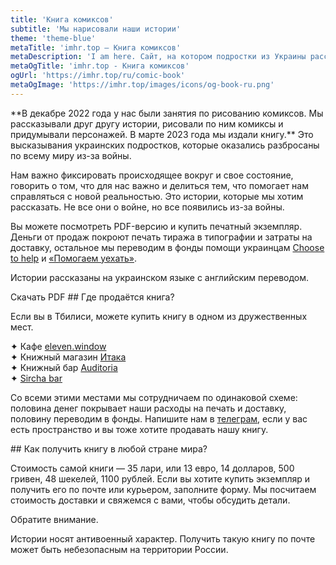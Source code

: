 ```yaml
---
title: 'Книга комиксов'
subtitle: 'Мы нарисовали наши истории'
theme: 'theme-blue'
metaTitle: 'imhr.top — Книга комиксов'
metaDescription: 'I am here. Сайт, на котором подростки из Украины рассказывают свои истории.'
metaOgTitle: 'imhr.top - Книга комиксов'
ogUrl: 'https://imhr.top/ru/comic-book'
metaOgImage: 'https://imhr.top/images/icons/og-book-ru.png'
---
```


<HeadingCustomSubtitle img="/images/comic-book/cover.jpg" />
<Medium>
  **В декабре 2022 года у нас были занятия по рисованию комиксов. Мы
  рассказывали друг другу истории, рисовали по ним комиксы и придумывали
  персонажей. В марте 2023 года мы издали книгу.**
</Medium>

<Medium>
  Это высказывания украинских подростков, которые оказались разбросаны по всему миру из-за войны.

Нам важно фиксировать происходящее вокруг и свое состояние, говорить о том, что для нас важно и делиться тем, что помогает нам справляться с новой реальностью. Это истории, которые мы хотим рассказать. Не все они о войне, но все появились из-за войны.

Вы можете посмотреть PDF-версию и купить печатный экземпляр. Деньги от продаж покроют печать тиража в типографии и затраты на доставку, остальное мы переводим в фонды помощи украинцам <a href="https://choosetohelp.ge/" target="_blank">Choose to help</a> и <a href="https://helpingtoleave.org/en" target="_blank">«Помогаем уехать»</a>.

Истории рассказаны на украинском языке с английским переводом.

</Medium>

<Medium>
  <ArticleButton>Скачать PDF</ArticleButton>
</Medium>

<Medium>
  ## Где продаётся книга?

Если вы в Тбилиси, можете купить книгу в одном из дружественных мест.

✦ Кафе <a href="https://www.instagram.com/eleven.window/" target="_blank">eleven.window</a>  
 ✦ Книжный магазин <a href="https://www.instagram.com/itakabooks/" target="_blank">Итака</a>  
 ✦ Книжный бар <a href="https://www.instagram.com/auditoria_booksbar/" target="_blank">Auditoria</a>  
 ✦ <a href="https://www.instagram.com/sircha_bar/" target="_blank">Sircha bar</a>

Со всеми этими местами мы сотрудничаем по одинаковой схеме: половина денег покрывает наши расходы на печать и доставку, половину переводим в фонды. Напишите нам в <a href="https://t.me/+tiiH3XpLUB03YWFi" target="_blank">телеграм</a>, если у вас есть пространство и вы тоже хотите продавать нашу книгу.

</Medium>

<Medium>
  ## Как получить книгу в любой стране мира?

Стоимость самой книги — 35 лари, или 13 евро, 14 долларов, 500 гривен, 48 шекелей, 1100 рублей. Если вы хотите купить экземпляр и получить его по почте или курьером, заполните форму. Мы посчитаем стоимость доставки и свяжемся с вами, чтобы обсудить детали.

Обратите внимание.

Истории носят антивоенный характер. Получить такую книгу по почте может быть небезопасным на территории России.

</Medium>

<Medium>
  <RequestForm />
</Medium>
